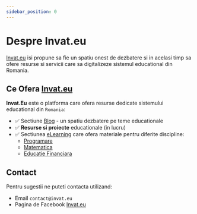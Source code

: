 ```yaml
---
sidebar_position: 0
---
```


# Despre Invat.eu

[Invat.eu](https://invat.eu/) isi propune sa fie un spatiu onest de dezbatere si in acelasi timp sa ofere resurse si servicii care sa digitalizeze sistemul educational din Romania.

## Ce Ofera [Invat.eu](https://invat.eu/)

**Invat.Eu** este o platforma care ofera resurse dedicate sistemului educational din `Romania`:

- ✅ Sectiune [Blog](https://www.blog.invat.eu/) - un spatiu dezbatere pe teme educationale
- ✅ **Resurse si proiecte** educationale (in lucru)
- ✅ Sectiunea [eLearning](https://www.elearning.invat.eu/) care ofera materiale pentru diferite discipline:
  - [Programare](/programare/)
  - [Matematica](/matematica/)
  - [Educatie Financiara](/educatie-financiara/)

## Contact

Pentru sugestii ne puteti contacta utilizand: 

- Email `contact@invat.eu`
- Pagina de Facebook [Invat.eu](https://www.facebook.com/invat.eu) 
